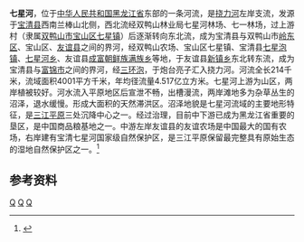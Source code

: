 {{Otheruses|七星河|other=同名或類似名的其它條目描述}}
'''七星河'''，位于[[中华人民共和国|中华人民共和国]][[黑龙江省|黑龙江省]]东部的一条河流，是[[挠力河|挠力河]]左岸支流，发源于[[宝清县|宝清县]]西南兰棒山北侧，西北流经双鸭山林业局七星河林场、七一林场，过上游村（隶属[[双鸭山市|双鸭山市]][[宝山区_(双鸭山市)|宝山区]][[七星镇_(双鸭山市)|七星镇]]）后逐渐转向东北流，成为宝清县与双鸭山市[[岭东区|岭东区]]、宝山区、[[友谊县|友谊县]]之间的界河，经双鸭山农场、宝山区七星镇、宝清县[[七星泡镇|七星泡镇]]、[[七星河乡|七星河乡]]、友谊县[[成富朝鲜族满族乡|成富朝鲜族满族乡]]等地，于友谊县[[新镇乡_(友谊县)|新镇乡]]东北转东流，成为宝清县与[[富锦市|富锦市]]之间的界河，经[[三环泡|三环泡]]，于炮台亮子汇入挠力河。河流全长214千米，流域面积4001平方千米，年均径流量4.517亿立方米。七星河上游为山区，两岸植被较好。河水流入平原地区后宣泄不畅，出槽漫流，两岸滩地多为杂草丛生的沼泽，退水缓慢。形成大面积的天然滞洪区。沼泽地貌是七星河流域的主要地形特征，是[[三江平原|三江平原]]三处沉降中心之一。经过治理，目前中下游已成为黑龙江省重要的垦区，是中国商品粮基地之一。中游左岸友谊县的友谊农场是中国最大的国有农场，右岸建有宝清七星河国家级自然保护区，是三江平原保留最完整具有原始生态的湿地自然保护区之一。<ref name="中国河湖大典">{{cite book zh |author=《[[中国河湖大典|中国河湖大典]]》编纂委员会 |title=《中国河湖大典·黑龙江、辽河卷》 |format=M |edition=1 |location=北京 |publisher=中国水利水电出版社 |date=2014年4月 |pages=217页 |id= ISBN 978-7-5170-1950-3}}</ref>
==参考资料==
{{reflist}}

{{China-river-stub}}
[[Category:黑龙江河流|Q]]
[[Category:双鸭山地理|Q]]
[[Category:佳木斯地理|Q]]